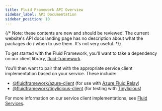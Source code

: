 ```yaml
---
title: Fluid Framework API Overview
sidebar_label: API Documentation
sidebar_position: 10
---
```


{/* Note: these contents are new and should be reviewed. The current website's API docs landing page has no description about what the packages do / when to use them. It's not very useful. */}

To get started with the Fluid Framework, you'll want to take a dependency on our client library, [fluid-framework](./fluid-framework).

You'll then want to pair that with the appropriate service client implementation based on your service.
These include:
- [@fluidframework/azure-client](./azure-client) (for use with [Azure Fluid Relay](../deployment/azure-frs))
- [@fluidframework/tinylicious-client](./tinylicious-client) (for testing with [Tinylicious](../testing/tinylicious))

For more information on our service client implementations, see [Fluid Services](../deployment/service-options).
